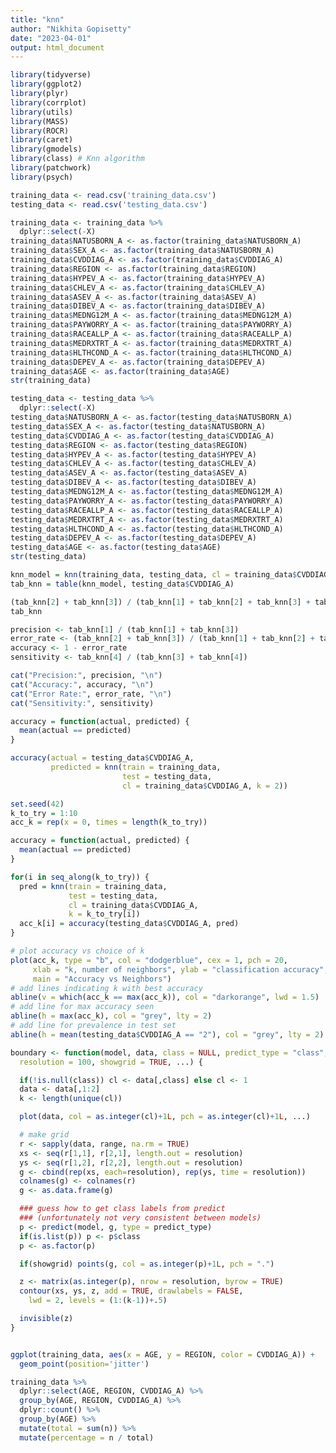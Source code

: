 ```yaml
---
title: "knn"
author: "Nikhita Gopisetty"
date: "2023-04-01"
output: html_document
---
```


```r
library(tidyverse)
library(ggplot2)
library(plyr)
library(corrplot)
library(utils)
library(MASS)
library(ROCR)
library(caret)
library(gmodels)
library(class) # Knn algorithm
library(patchwork)
library(psych)
```

```r
training_data <- read.csv('training_data.csv')
testing_data <- read.csv('testing_data.csv')
```

```r
training_data <- training_data %>% 
  dplyr::select(-X)
training_data$NATUSBORN_A <- as.factor(training_data$NATUSBORN_A)
training_data$SEX_A <- as.factor(training_data$NATUSBORN_A)
training_data$CVDDIAG_A <- as.factor(training_data$CVDDIAG_A)
training_data$REGION <- as.factor(training_data$REGION)
training_data$HYPEV_A <- as.factor(training_data$HYPEV_A)
training_data$CHLEV_A <- as.factor(training_data$CHLEV_A)
training_data$ASEV_A <- as.factor(training_data$ASEV_A)
training_data$DIBEV_A <- as.factor(training_data$DIBEV_A)
training_data$MEDNG12M_A <- as.factor(training_data$MEDNG12M_A)
training_data$PAYWORRY_A <- as.factor(training_data$PAYWORRY_A)
training_data$RACEALLP_A <- as.factor(training_data$RACEALLP_A)
training_data$MEDRXTRT_A <- as.factor(training_data$MEDRXTRT_A)
training_data$HLTHCOND_A <- as.factor(training_data$HLTHCOND_A)
training_data$DEPEV_A <- as.factor(training_data$DEPEV_A)
training_data$AGE <- as.factor(training_data$AGE)
str(training_data)
```

```r
testing_data <- testing_data %>% 
  dplyr::select(-X)
testing_data$NATUSBORN_A <- as.factor(testing_data$NATUSBORN_A)
testing_data$SEX_A <- as.factor(testing_data$NATUSBORN_A)
testing_data$CVDDIAG_A <- as.factor(testing_data$CVDDIAG_A)
testing_data$REGION <- as.factor(testing_data$REGION)
testing_data$HYPEV_A <- as.factor(testing_data$HYPEV_A)
testing_data$CHLEV_A <- as.factor(testing_data$CHLEV_A)
testing_data$ASEV_A <- as.factor(testing_data$ASEV_A)
testing_data$DIBEV_A <- as.factor(testing_data$DIBEV_A)
testing_data$MEDNG12M_A <- as.factor(testing_data$MEDNG12M_A)
testing_data$PAYWORRY_A <- as.factor(testing_data$PAYWORRY_A)
testing_data$RACEALLP_A <- as.factor(testing_data$RACEALLP_A)
testing_data$MEDRXTRT_A <- as.factor(testing_data$MEDRXTRT_A)
testing_data$HLTHCOND_A <- as.factor(testing_data$HLTHCOND_A)
testing_data$DEPEV_A <- as.factor(testing_data$DEPEV_A)
testing_data$AGE <- as.factor(testing_data$AGE)
str(testing_data)
```

```r
knn_model = knn(training_data, testing_data, cl = training_data$CVDDIAG_A, k=2)
tab_knn = table(knn_model, testing_data$CVDDIAG_A)

(tab_knn[2] + tab_knn[3]) / (tab_knn[1] + tab_knn[2] + tab_knn[3] + tab_knn[4])
tab_knn
```

```r
precision <- tab_knn[1] / (tab_knn[1] + tab_knn[3])
error_rate <- (tab_knn[2] + tab_knn[3]) / (tab_knn[1] + tab_knn[2] + tab_knn[3] + tab_knn[4])
accuracy <- 1 - error_rate
sensitivity <- tab_knn[4] / (tab_knn[3] + tab_knn[4])

cat("Precision:", precision, "\n")
cat("Accuracy:", accuracy, "\n")
cat("Error Rate:", error_rate, "\n")
cat("Sensitivity:", sensitivity)
```


```r
accuracy = function(actual, predicted) {
  mean(actual == predicted)
}

accuracy(actual = testing_data$CVDDIAG_A,
         predicted = knn(train = training_data, 
                         test = testing_data, 
                         cl = training_data$CVDDIAG_A, k = 2))

```

```r
set.seed(42)
k_to_try = 1:10
acc_k = rep(x = 0, times = length(k_to_try))

accuracy = function(actual, predicted) {
  mean(actual == predicted)
}

for(i in seq_along(k_to_try)) {
  pred = knn(train = training_data, 
             test = testing_data, 
             cl = training_data$CVDDIAG_A, 
             k = k_to_try[i])
  acc_k[i] = accuracy(testing_data$CVDDIAG_A, pred)
}
```
```r
# plot accuracy vs choice of k
plot(acc_k, type = "b", col = "dodgerblue", cex = 1, pch = 20, 
     xlab = "k, number of neighbors", ylab = "classification accuracy",
     main = "Accuracy vs Neighbors")
# add lines indicating k with best accuracy
abline(v = which(acc_k == max(acc_k)), col = "darkorange", lwd = 1.5)
# add line for max accuracy seen
abline(h = max(acc_k), col = "grey", lty = 2)
# add line for prevalence in test set
abline(h = mean(testing_data$CVDDIAG_A == "2"), col = "grey", lty = 2)
```

```r
boundary <- function(model, data, class = NULL, predict_type = "class",
  resolution = 100, showgrid = TRUE, ...) {

  if(!is.null(class)) cl <- data[,class] else cl <- 1
  data <- data[,1:2]
  k <- length(unique(cl))

  plot(data, col = as.integer(cl)+1L, pch = as.integer(cl)+1L, ...)

  # make grid
  r <- sapply(data, range, na.rm = TRUE)
  xs <- seq(r[1,1], r[2,1], length.out = resolution)
  ys <- seq(r[1,2], r[2,2], length.out = resolution)
  g <- cbind(rep(xs, each=resolution), rep(ys, time = resolution))
  colnames(g) <- colnames(r)
  g <- as.data.frame(g)

  ### guess how to get class labels from predict
  ### (unfortunately not very consistent between models)
  p <- predict(model, g, type = predict_type)
  if(is.list(p)) p <- p$class
  p <- as.factor(p)

  if(showgrid) points(g, col = as.integer(p)+1L, pch = ".")

  z <- matrix(as.integer(p), nrow = resolution, byrow = TRUE)
  contour(xs, ys, z, add = TRUE, drawlabels = FALSE,
    lwd = 2, levels = (1:(k-1))+.5)

  invisible(z)
}



```


```r
ggplot(training_data, aes(x = AGE, y = REGION, color = CVDDIAG_A)) +
  geom_point(position='jitter')
```

```r
training_data %>%
  dplyr::select(AGE, REGION, CVDDIAG_A) %>%
  group_by(AGE, REGION, CVDDIAG_A) %>%
  dplyr::count() %>%
  group_by(AGE) %>%
  mutate(total = sum(n)) %>%
  mutate(percentage = n / total)
```

